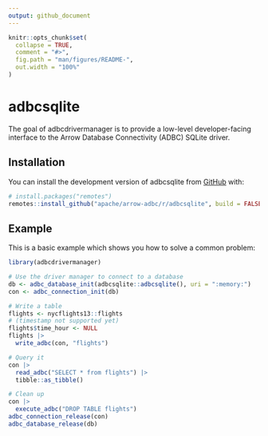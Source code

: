 ```yaml
---
output: github_document
---
```


<!---
  Licensed to the Apache Software Foundation (ASF) under one
  or more contributor license agreements.  See the NOTICE file
  distributed with this work for additional information
  regarding copyright ownership.  The ASF licenses this file
  to you under the Apache License, Version 2.0 (the
  "License"); you may not use this file except in compliance
  with the License.  You may obtain a copy of the License at
    http://www.apache.org/licenses/LICENSE-2.0
  Unless required by applicable law or agreed to in writing,
  software distributed under the License is distributed on an
  "AS IS" BASIS, WITHOUT WARRANTIES OR CONDITIONS OF ANY
  KIND, either express or implied.  See the License for the
  specific language governing permissions and limitations
  under the License.
-->

<!-- README.md is generated from README.Rmd. Please edit that file -->

```r
knitr::opts_chunk$set(
  collapse = TRUE,
  comment = "#>",
  fig.path = "man/figures/README-",
  out.width = "100%"
)
```

# adbcsqlite

<!-- badges: start -->
<!-- badges: end -->

The goal of adbcdrivermanager is to provide a low-level developer-facing interface
to the Arrow Database Connectivity (ADBC) SQLite driver.

## Installation

You can install the development version of adbcsqlite from [GitHub](https://github.com/) with:

``` r
# install.packages("remotes")
remotes::install_github("apache/arrow-adbc/r/adbcsqlite", build = FALSE)
```

## Example

This is a basic example which shows you how to solve a common problem:

```r
library(adbcdrivermanager)

# Use the driver manager to connect to a database
db <- adbc_database_init(adbcsqlite::adbcsqlite(), uri = ":memory:")
con <- adbc_connection_init(db)

# Write a table
flights <- nycflights13::flights
# (timestamp not supported yet)
flights$time_hour <- NULL
flights |>
  write_adbc(con, "flights")

# Query it
con |>
  read_adbc("SELECT * from flights") |>
  tibble::as_tibble()
```

```r
# Clean up
con |>
  execute_adbc("DROP TABLE flights")
adbc_connection_release(con)
adbc_database_release(db)
```
